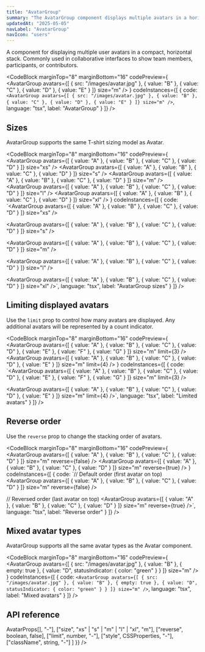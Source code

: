 ```yaml
---
title: "AvatarGroup"
summary: "The AvatarGroup component displays multiple avatars in a horizontal stack with customizable appearance and overflow handling."
updatedAt: "2025-05-05"
navLabel: "AvatarGroup"
navIcon: "users"
---
```


A component for displaying multiple user avatars in a compact, horizontal stack. Commonly used in collaborative interfaces to show team members, participants, or contributors.

<CodeBlock
  marginTop="8"
  marginBottom="16"
  codePreview={
    <AvatarGroup
      avatars={[
        { src: "/images/avatar.jpg" },
        { value: "B" },
        { value: "C" },
        { value: "D" },
        { value: "E" }
      ]}
      size="m"
    />
  }
  codeInstances={[
    {
      code:
`<AvatarGroup
  avatars={[
    { src: "/images/avatar.jpg" },
    { value: "B" },
    { value: "C" },
    { value: "D" },
    { value: "E" }
  ]}
  size="m"
/>`,
      language: "tsx",
      label: "AvatarGroup"
    }
  ]}
/>

## Sizes

AvatarGroup supports the same T-shirt sizing model as Avatar.

<CodeBlock
  marginTop="8"
  marginBottom="16"
  codePreview={
    <Column fillWidth gap="24">
      <AvatarGroup
        avatars={[
          { value: "A" },
          { value: "B" },
          { value: "C" },
          { value: "D" }
        ]}
        size="xs"
      />
      <AvatarGroup
        avatars={[
          { value: "A" },
          { value: "B" },
          { value: "C" },
          { value: "D" }
        ]}
        size="s"
      />
      <AvatarGroup
        avatars={[
          { value: "A" },
          { value: "B" },
          { value: "C" },
          { value: "D" }
        ]}
        size="m"
      />
      <AvatarGroup
        avatars={[
          { value: "A" },
          { value: "B" },
          { value: "C" },
          { value: "D" }
        ]}
        size="l"
      />
      <AvatarGroup
        avatars={[
          { value: "A" },
          { value: "B" },
          { value: "C" },
          { value: "D" }
        ]}
        size="xl"
      />
    </Column>
  }
  codeInstances={[
    {
      code:
`<AvatarGroup
  avatars={[
    { value: "A" },
    { value: "B" },
    { value: "C" },
    { value: "D" }
  ]}
  size="xs"
/>

<AvatarGroup
  avatars={[
    { value: "A" },
    { value: "B" },
    { value: "C" },
    { value: "D" }
  ]}
  size="s"
/>

<AvatarGroup
  avatars={[
    { value: "A" },
    { value: "B" },
    { value: "C" },
    { value: "D" }
  ]}
  size="m"
/>

<AvatarGroup
  avatars={[
    { value: "A" },
    { value: "B" },
    { value: "C" },
    { value: "D" }
  ]}
  size="l"
/>

<AvatarGroup
  avatars={[
    { value: "A" },
    { value: "B" },
    { value: "C" },
    { value: "D" }
  ]}
  size="xl"
/>`,
      language: "tsx",
      label: "AvatarGroup sizes"
    }
  ]}
/>

## Limiting displayed avatars

Use the `limit` prop to control how many avatars are displayed. Any additional avatars will be represented by a count indicator.

<CodeBlock
  marginTop="8"
  marginBottom="16"
  codePreview={
    <Column fillWidth gap="24">
      <AvatarGroup
        avatars={[
          { value: "A" },
          { value: "B" },
          { value: "C" },
          { value: "D" },
          { value: "E" },
          { value: "F" },
          { value: "G" }
        ]}
        size="m"
        limit={3}
      />
      <AvatarGroup
        avatars={[
          { value: "A" },
          { value: "B" },
          { value: "C" },
          { value: "D" },
          { value: "E" }
        ]}
        size="m"
        limit={4}
      />
    </Column>
  }
  codeInstances={[
    {
      code:
`<AvatarGroup
  avatars={[
    { value: "A" },
    { value: "B" },
    { value: "C" },
    { value: "D" },
    { value: "E" },
    { value: "F" },
    { value: "G" }
  ]}
  size="m"
  limit={3}
/>

<AvatarGroup
  avatars={[
    { value: "A" },
    { value: "B" },
    { value: "C" },
    { value: "D" },
    { value: "E" }
  ]}
  size="m"
  limit={4}
/>`,
      language: "tsx",
      label: "Limited avatars"
    }
  ]}
/>

## Reverse order

Use the `reverse` prop to change the stacking order of avatars.

<CodeBlock
  marginTop="8"
  marginBottom="16"
  codePreview={
    <Column fillWidth gap="24">
      <AvatarGroup
        avatars={[
          { value: "A" },
          { value: "B" },
          { value: "C" },
          { value: "D" }
        ]}
        size="m"
        reverse={false}
      />
      <AvatarGroup
        avatars={[
          { value: "A" },
          { value: "B" },
          { value: "C" },
          { value: "D" }
        ]}
        size="m"
        reverse={true}
      />
    </Column>
  }
  codeInstances={[
    {
      code:
`// Default order (first avatar on top)
<AvatarGroup
  avatars={[
    { value: "A" },
    { value: "B" },
    { value: "C" },
    { value: "D" }
  ]}
  size="m"
  reverse={false}
/>

// Reversed order (last avatar on top)
<AvatarGroup
  avatars={[
    { value: "A" },
    { value: "B" },
    { value: "C" },
    { value: "D" }
  ]}
  size="m"
  reverse={true}
/>`,
      language: "tsx",
      label: "Reverse order"
    }
  ]}
/>

## Mixed avatar types

AvatarGroup supports all the same avatar types as the Avatar component.

<CodeBlock
  marginTop="8"
  marginBottom="16"
  codePreview={
    <AvatarGroup
      avatars={[
        { src: "/images/avatar.jpg" },
        { value: "B" },
        { empty: true },
        { value: "D", statusIndicator: { color: "green" } }
      ]}
      size="m"
    />
  }
  codeInstances={[
    {
      code:
`<AvatarGroup
  avatars={[
    { src: "/images/avatar.jpg" },
    { value: "B" },
    { empty: true },
    { value: "D", statusIndicator: { color: "green" } }
  ]}
  size="m"
/>`,
      language: "tsx",
      label: "Mixed avatars"
    }
  ]}
/>

## API reference

<Table
  marginTop="8"
  marginBottom="16"
  data={{
    headers: [
      { header: "Prop" },
      { header: "Type" },
      { header: "Default" },
    ],
    rows: [
      ["avatars", <InlineCode>AvatarProps[]</InlineCode>, "-"],
      ["size", <InlineCode>"xs" | "s" | "m" | "l" | "xl"</InlineCode>, <InlineCode>"m"</InlineCode>],
      ["reverse", <InlineCode>boolean</InlineCode>, <InlineCode>false</InlineCode>],
      ["limit", <InlineCode>number</InlineCode>, "-"],
      ["style", <InlineCode>CSSProperties</InlineCode>, "-"],
      ["className", <InlineCode>string</InlineCode>, "-"]
    ]
  }}
/>